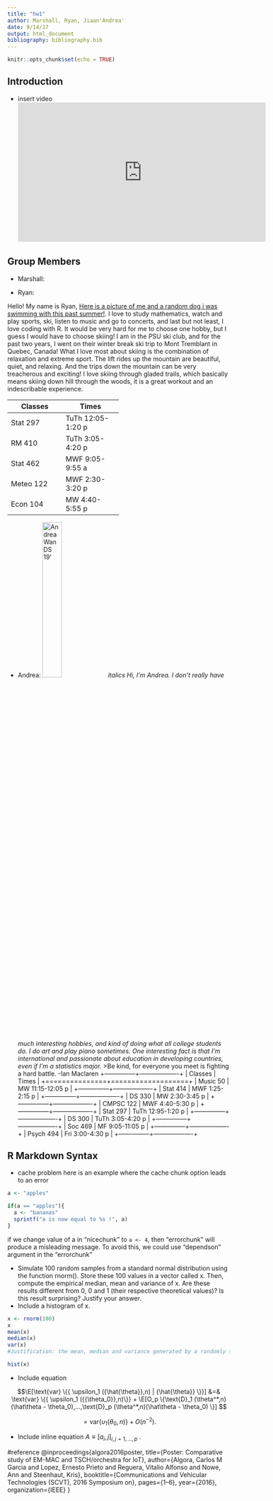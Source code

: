 ---
title: "hw1"
author: Marshall, Ryan, Jiaan'Andrea'
date: 9/14/17
output: html_document
bibliography: bibliography.bib
---

```{r setup, include=FALSE}
knitr::opts_chunk$set(echo = TRUE)
```

## Introduction
* insert video
<iframe width="560" height="315" src="https://psu.box.com/v/ryanmarshallandreahw1" frameborder="0" allowfullscreen></iframe>




## Group Members

* Marshall:

* Ryan: 

Hello! My name is Ryan, [Here is a picture of me and a random dog i was swimming with this past summer!](https://www.instagram.com/p/BWTpi8pFWlB/?hl=en&taken-by=mompicsdaily). I love to study mathematics, watch and play sports, ski, listen to music and go to concerts, and last but not least, I love coding with R. It would be very hard for me to choose one hobby, but I guess I would have to choose skiing! I am in the PSU ski club, and for the past two years, I went on their winter break ski trip to Mont Tremblant in Quebec, Canada! What I love most about skiing is the combination of relaxation and extreme sport. The lift rides up the mountain are beautiful, quiet, and relaxing. And the trips down the mountain can be very treacherous and exciting! I love skiing through gladed trails, which basically means skiing down hill through the woods, it is a great workout and an indescribable experience. 

+---------------+-------------------+
| Classes       | Times             |
+===============+===================+
| Stat 297      | TuTh 12:05-1:20 p |
+---------------+-------------------+
| RM 410        | TuTh 3:05-4:20 p  |
+---------------+-------------------+
| Stat 462      | MWF 9:05-9:55 a   |
+---------------+-------------------+
| Meteo 122     | MWF 2:30-3:20 p   |
+---------------+-------------------+
| Econ 104      | MW  4:40-5:55 p   |
+---------------+-------------------+


* Andrea:
![Andrea Wan DS 19'](https://scontent.fagc1-1.fna.fbcdn.net/v/t1.0-9/21616117_891688517649117_5527795717679614782_n.jpg?oh=f3e0a74f1aa4c9b93d5de2895169c0d8&oe=5A12C08D ){ width=30% }
*italics Hi, I'm Andrea. I don't really have much interesting hobbies, and kind of doing what all college students do. I do art and play piano sometimes. One interesting fact is that I'm international and passionate about education in developing countries, even if I'm a statistics major. *
>Be kind, for everyone you meet is fighting a hard battle. -Ian Maclaren
+---------------+-------------------+
| Classes       | Times             |
+===============+===================+
| Music 50      | MW  11:15-12:05 p |
+---------------+-------------------+
| Stat 414      | MWF  1:25-2:15 p  |
+---------------+-------------------+
| DS 330        | MW  2:30-3:45 p   |
+---------------+-------------------+
| CMPSC 122     | MWF 4:40-5:30 p   |
+---------------+-------------------+
| Stat 297      | TuTh 12:95-1:20 p |
+---------------+-------------------+
| DS 300        | TuTh 3:05-4:20 p  |
+---------------+-------------------+
| Soc 469       | MF  9:05-11:05 p  |
+---------------+-------------------+
| Psych 494     | Fri  3:00-4:30 p  |
+---------------+-------------------+

## R Markdown Syntax

* cache problem
here is an example where the cache chunk option leads to an error 
```{r nicechunk}
a <- "apples"
```

```{r errorchunk, cache=T}
if(a == "apples"){
  a <- "bananas"
  sprintf("a is now equal to %s !", a)
}
```


if we change value of a in "nicechunk" to `a <- 4`, then "errorchunk" will produce a misleading message. To avoid this, we could use "dependson" argument in the "errorchunk"

* Simulate 100 random samples from a standard normal distribution using the function rnorm(). Store these 100 values in a vector called x. Then, compute the empirical median, mean and variance of x. Are these results different from 0, 0 and 1 (their respective theoretical values)? Is this result surprising? Justify your answer.
* Include a histogram of x.
```{r }
x <- rnorm(100)
x
mean(x)
median(x)
var(x)
#Justification: the mean, median and variance generated by a randomly selected 100 numbers are different each time, but they are all pretty close to 0, 0 and 1. One reason could be that R uses Linear congruential generator like many other programming languages, that each randomly generated number is related to the previous one. Even if the 100 numbers are different, their mean, median and varianc are still pretty similar.

hist(x)
```


* Include equation

$$\E[\text{var} \{{ \upsilon_1 ({\hat{\theta}},n) | {\hat{\theta}} \}}] &=& \text{var} \{{ \upsilon_1 ({{\theta_0}},n)\}} + \E[O_p \{\text{D}_1 (\theta^*,n)(\hat\theta - \theta_0),...,\text{D}_p (\theta^*,n)(\hat\theta - \theta_0) \}] $$

$$= \text{var} \{{ \upsilon_1 ({{\theta_0}},n)\}} + O (n^{-2}). $$


* Include inline equation $A \equiv [a_i,j]_{i,j=1,...,p}$ .
 
 #reference
@inproceedings{algora2016poster,
  title={Poster: Comparative study of EM-MAC and TSCH/orchestra for IoT},
  author={Algora, Carlos M Garcia and Lopez, Ernesto Prieto and Reguera, Vitalio Alfonso and Nowe, Ann and Steenhaut, Kris},
  booktitle={Communications and Vehicular Technologies (SCVT), 2016 Symposium on},
  pages={1--6},
  year={2016},
  organization={IEEE}
}
